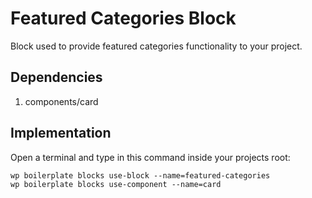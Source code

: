 # Featured Categories Block

Block used to provide featured categories functionality to your project.

## Dependencies

1. components/card

## Implementation

Open a terminal and type in this command inside your projects root:

```shell
wp boilerplate blocks use-block --name=featured-categories
wp boilerplate blocks use-component --name=card
```
